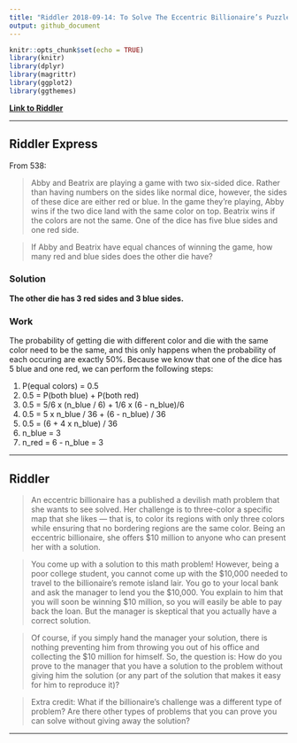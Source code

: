 ```yaml
---
title: "Riddler 2018-09-14: To Solve The Eccentric Billionaire’s Puzzle, You Must First Defeat The Banker"
output: github_document
---
```


```r
knitr::opts_chunk$set(echo = TRUE)
library(knitr)
library(dplyr)
library(magrittr)
library(ggplot2)
library(ggthemes)
```

**[Link to Riddler](https://fivethirtyeight.com/features/to-solve-the-eccentric-billionaires-puzzle-you-must-first-defeat-the-banker/)**

___

## Riddler Express

From 538:

> Abby and Beatrix are playing a game with two six-sided dice. Rather than having numbers on the sides like normal dice, however, the sides of these dice are either red or blue. In the game they’re playing, Abby wins if the two dice land with the same color on top. Beatrix wins if the colors are not the same. One of the dice has five blue sides and one red side.

> If Abby and Beatrix have equal chances of winning the game, how many red and blue sides does the other die have?

### Solution 

**The other die has 3 red sides and 3 blue sides.**

### Work

The probability of getting die with different color and die with the same color need to be the same, and this only happens when the probability of each occuring are exactly 50%. Because we know that one of the dice has 5 blue and one red, we can perform the following steps:

1. P(equal colors) = 0.5 
2. 0.5 = P(both blue) + P(both red)
3. 0.5 = 5/6 x (n_blue / 6) + 1/6 x (6 - n_blue)/6
4. 0.5 = 5 x n_blue / 36 + (6 - n_blue) / 36
5. 0.5 = (6 + 4 x n_blue) / 36
6. n_blue = 3
7. n_red = 6 - n_blue = 3

___

## Riddler

> An eccentric billionaire has a published a devilish math problem that she wants to see solved. Her challenge is to three-color a specific map that she likes — that is, to color its regions with only three colors while ensuring that no bordering regions are the same color. Being an eccentric billionaire, she offers $10 million to anyone who can present her with a solution.

> You come up with a solution to this math problem! However, being a poor college student, you cannot come up with the $10,000 needed to travel to the billionaire’s remote island lair. You go to your local bank and ask the manager to lend you the $10,000. You explain to him that you will soon be winning $10 million, so you will easily be able to pay back the loan. But the manager is skeptical that you actually have a correct solution.

> Of course, if you simply hand the manager your solution, there is nothing preventing him from throwing you out of his office and collecting the $10 million for himself. So, the question is: How do you prove to the manager that you have a solution to the problem without giving him the solution (or any part of the solution that makes it easy for him to reproduce it)?

> Extra credit: What if the billionaire’s challenge was a different type of problem? Are there other types of problems that you can prove you can solve without giving away the solution?

___

